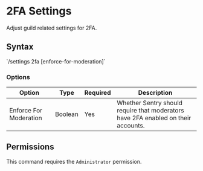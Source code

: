 # 2FA Settings

Adjust guild related settings for 2FA.

## Syntax


<Callout type="info" emoji="ℹ️">
  `/settings 2fa [enforce-for-moderation]`
</Callout>

### Options

| Option                 | Type    | Required | Description                                                                       |
|------------------------|---------|----------|-----------------------------------------------------------------------------------|
| Enforce For Moderation | Boolean | Yes      | Whether Sentry should require that moderators have 2FA enabled on their accounts. |

## Permissions

This command requires the `Administrator` permission.